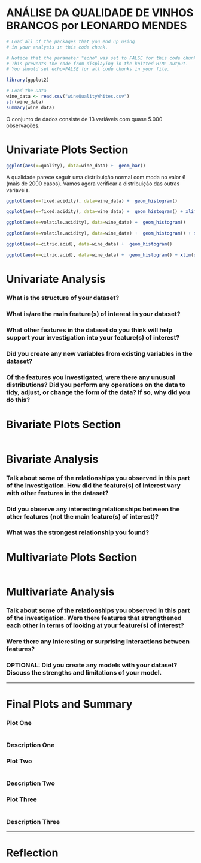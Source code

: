 ANÁLISE DA QUALIDADE DE VINHOS BRANCOS por LEONARDO MENDES
========================================================

```r
# Load all of the packages that you end up using
# in your analysis in this code chunk.

# Notice that the parameter "echo" was set to FALSE for this code chunk.
# This prevents the code from displaying in the knitted HTML output.
# You should set echo=FALSE for all code chunks in your file.

library(ggplot2)
```

```r
# Load the Data
wine_data <- read.csv("wineQualityWhites.csv")
str(wine_data)
summary(wine_data)
```

O conjunto de dados consiste de 13 variáveis com quase 5.000 observações.


# Univariate Plots Section
```r

ggplot(aes(x=quality), data=wine_data) +  geom_bar() 

```

A qualidade parece seguir uma distribuição normal com moda no valor 6 (mais de 2000 casos). Vamos agora verificar a distribuição das outras variáveis. 


```r
ggplot(aes(x=fixed.acidity), data=wine_data) +  geom_histogram()

ggplot(aes(x=fixed.acidity), data=wine_data) +  geom_histogram() + xlim(quantile(wine_data$fixed.acidity, 0.01), quantile(wine_data$fixed.acidity, 0.99))

ggplot(aes(x=volatile.acidity), data=wine_data) +  geom_histogram() 

ggplot(aes(x=volatile.acidity), data=wine_data) +  geom_histogram() + scale_x_log10()

ggplot(aes(x=citric.acid), data=wine_data) +  geom_histogram()

ggplot(aes(x=citric.acid), data=wine_data) +  geom_histogram() + xlim(quantile(wine_data$citric.acid, 0.01), quantile(wine_data$citric.acid, 0.99))


```



# Univariate Analysis

### What is the structure of your dataset?

### What is/are the main feature(s) of interest in your dataset?

### What other features in the dataset do you think will help support your investigation into your feature(s) of interest?

### Did you create any new variables from existing variables in the dataset?

### Of the features you investigated, were there any unusual distributions? Did you perform any operations on the data to tidy, adjust, or change the form of the data? If so, why did you do this?



# Bivariate Plots Section
```r

```

# Bivariate Analysis

### Talk about some of the relationships you observed in this part of the investigation. How did the feature(s) of interest vary with other features in the dataset?

### Did you observe any interesting relationships between the other features (not the main feature(s) of interest)?

### What was the strongest relationship you found?




# Multivariate Plots Section

```r

```

# Multivariate Analysis

### Talk about some of the relationships you observed in this part of the investigation. Were there features that strengthened each other in terms of looking at your feature(s) of interest?

### Were there any interesting or surprising interactions between features?

### OPTIONAL: Did you create any models with your dataset? Discuss the strengths and limitations of your model.

------

# Final Plots and Summary

### Plot One
```r

```

### Description One


### Plot Two
```r

```

### Description Two


### Plot Three
```r

```

### Description Three

------

# Reflection
